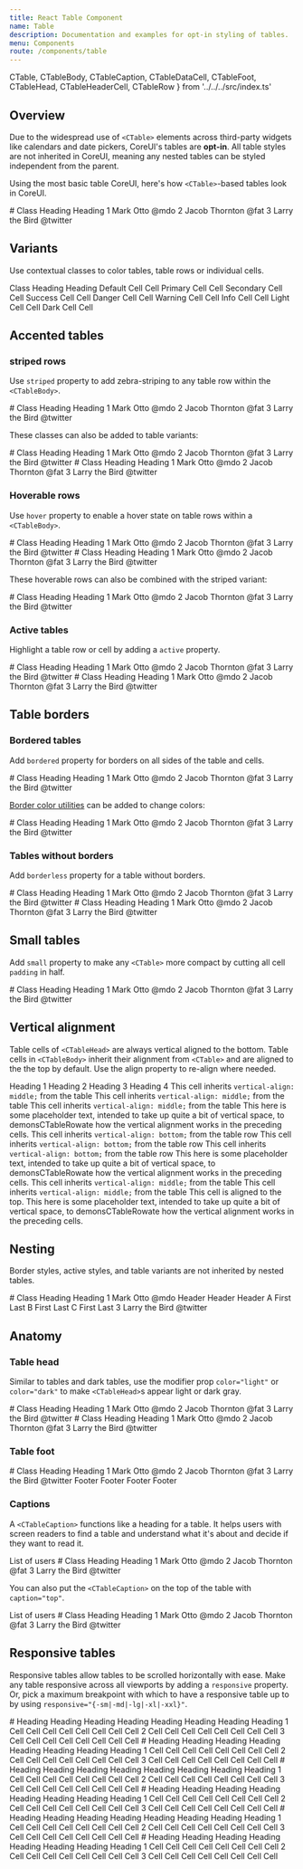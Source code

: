 ```yaml
---
title: React Table Component
name: Table
description: Documentation and examples for opt-in styling of tables.
menu: Components
route: /components/table
---
```


  CTable,
  CTableBody,
  CTableCaption,
  CTableDataCell,
  CTableFoot,
  CTableHead,
  CTableHeaderCell,
  CTableRow 
} from '../../../src/index.ts'

## Overview

Due to the widespread use of `<CTable>` elements across third-party widgets like calendars and date pickers, CoreUI's tables are **opt-in**. All table styles are not inherited in CoreUI, meaning any nested tables can be styled independent from the parent.

Using the most basic table CoreUI, here's how `<CTable>`-based tables look in CoreUI.

<Playground>
  <CTable>
    <CTableHead>
      <CTableRow>
        <CTableHeaderCell scope="col">#</CTableHeaderCell>
        <CTableHeaderCell scope="col">Class</CTableHeaderCell>
        <CTableHeaderCell scope="col">Heading</CTableHeaderCell>
        <CTableHeaderCell scope="col">Heading</CTableHeaderCell>
      </CTableRow>
    </CTableHead>
    <CTableBody>
      <CTableRow>
        <CTableHeaderCell scope="row">1</CTableHeaderCell>
        <CTableDataCell>Mark</CTableDataCell>
        <CTableDataCell>Otto</CTableDataCell>
        <CTableDataCell>@mdo</CTableDataCell>
      </CTableRow>
      <CTableRow>
        <CTableHeaderCell scope="row">2</CTableHeaderCell>
        <CTableDataCell>Jacob</CTableDataCell>
        <CTableDataCell>Thornton</CTableDataCell>
        <CTableDataCell>@fat</CTableDataCell>
      </CTableRow>
      <CTableRow>
        <CTableHeaderCell scope="row">3</CTableHeaderCell>
        <CTableDataCell colspan="2">Larry the Bird</CTableDataCell>
        <CTableDataCell>@twitter</CTableDataCell>
      </CTableRow>
    </CTableBody>
  </CTable>
</Playground>

## Variants

Use contextual classes to color tables, table rows or individual cells.

<Playground>
  <CTable>
    <CTableHead>
      <CTableRow>
        <CTableHeaderCell scope="col">Class</CTableHeaderCell>
        <CTableHeaderCell scope="col">Heading</CTableHeaderCell>
        <CTableHeaderCell scope="col">Heading</CTableHeaderCell>
      </CTableRow>
    </CTableHead>
    <CTableBody>
      <CTableRow>
        <CTableHeaderCell scope="row">Default</CTableHeaderCell>
        <CTableDataCell>Cell</CTableDataCell>
        <CTableDataCell>Cell</CTableDataCell>
      </CTableRow>
      <CTableRow color="primary">
        <CTableHeaderCell scope="row">Primary</CTableHeaderCell>
        <CTableDataCell>Cell</CTableDataCell>
        <CTableDataCell>Cell</CTableDataCell>
      </CTableRow>
      <CTableRow color="secondary">
        <CTableHeaderCell scope="row">Secondary</CTableHeaderCell>
        <CTableDataCell>Cell</CTableDataCell>
        <CTableDataCell>Cell</CTableDataCell>
      </CTableRow>
      <CTableRow color="success">
        <CTableHeaderCell scope="row">Success</CTableHeaderCell>
        <CTableDataCell>Cell</CTableDataCell>
        <CTableDataCell>Cell</CTableDataCell>
      </CTableRow>
      <CTableRow color="danger">
        <CTableHeaderCell scope="row">Danger</CTableHeaderCell>
        <CTableDataCell>Cell</CTableDataCell>
        <CTableDataCell>Cell</CTableDataCell>
      </CTableRow>
      <CTableRow color="warning">
        <CTableHeaderCell scope="row">Warning</CTableHeaderCell>
        <CTableDataCell>Cell</CTableDataCell>
        <CTableDataCell>Cell</CTableDataCell>
      </CTableRow>
      <CTableRow color="info">
        <CTableHeaderCell scope="row">Info</CTableHeaderCell>
        <CTableDataCell>Cell</CTableDataCell>
        <CTableDataCell>Cell</CTableDataCell>
      </CTableRow>
      <CTableRow color="light">
        <CTableHeaderCell scope="row">Light</CTableHeaderCell>
        <CTableDataCell>Cell</CTableDataCell>
        <CTableDataCell>Cell</CTableDataCell>
      </CTableRow>
      <CTableRow color="dark">
        <CTableHeaderCell scope="row">Dark</CTableHeaderCell>
        <CTableDataCell>Cell</CTableDataCell>
        <CTableDataCell>Cell</CTableDataCell>
      </CTableRow>
    </CTableBody>
  </CTable>
</Playground>

## Accented tables

### striped rows

Use `striped` property to add zebra-striping to any table row within the `<CTableBody>`.

<Playground>
  <CTable striped>
    <CTableHead>
      <CTableRow>
        <CTableHeaderCell scope="col">#</CTableHeaderCell>
        <CTableHeaderCell scope="col">Class</CTableHeaderCell>
        <CTableHeaderCell scope="col">Heading</CTableHeaderCell>
        <CTableHeaderCell scope="col">Heading</CTableHeaderCell>
      </CTableRow>
    </CTableHead>
    <CTableBody>
      <CTableRow>
        <CTableHeaderCell scope="row">1</CTableHeaderCell>
        <CTableDataCell>Mark</CTableDataCell>
        <CTableDataCell>Otto</CTableDataCell>
        <CTableDataCell>@mdo</CTableDataCell>
      </CTableRow>
      <CTableRow>
        <CTableHeaderCell scope="row">2</CTableHeaderCell>
        <CTableDataCell>Jacob</CTableDataCell>
        <CTableDataCell>Thornton</CTableDataCell>
        <CTableDataCell>@fat</CTableDataCell>
      </CTableRow>
      <CTableRow>
        <CTableHeaderCell scope="row">3</CTableHeaderCell>
        <CTableDataCell colspan="2">Larry the Bird</CTableDataCell>
        <CTableDataCell>@twitter</CTableDataCell>
      </CTableRow>
    </CTableBody>
  </CTable>
</Playground>

These classes can also be added to table variants:

<Playground>
  <CTable color="dark" striped>
    <CTableHead>
      <CTableRow>
        <CTableHeaderCell scope="col">#</CTableHeaderCell>
        <CTableHeaderCell scope="col">Class</CTableHeaderCell>
        <CTableHeaderCell scope="col">Heading</CTableHeaderCell>
        <CTableHeaderCell scope="col">Heading</CTableHeaderCell>
      </CTableRow>
    </CTableHead>
    <CTableBody>
      <CTableRow>
        <CTableHeaderCell scope="row">1</CTableHeaderCell>
        <CTableDataCell>Mark</CTableDataCell>
        <CTableDataCell>Otto</CTableDataCell>
        <CTableDataCell>@mdo</CTableDataCell>
      </CTableRow>
      <CTableRow>
        <CTableHeaderCell scope="row">2</CTableHeaderCell>
        <CTableDataCell>Jacob</CTableDataCell>
        <CTableDataCell>Thornton</CTableDataCell>
        <CTableDataCell>@fat</CTableDataCell>
      </CTableRow>
      <CTableRow>
        <CTableHeaderCell scope="row">3</CTableHeaderCell>
        <CTableDataCell colspan="2">Larry the Bird</CTableDataCell>
        <CTableDataCell>@twitter</CTableDataCell>
      </CTableRow>
    </CTableBody>
  </CTable>
</Playground>

<Playground>
  <CTable color="success" striped>
    <CTableHead>
      <CTableRow>
        <CTableHeaderCell scope="col">#</CTableHeaderCell>
        <CTableHeaderCell scope="col">Class</CTableHeaderCell>
        <CTableHeaderCell scope="col">Heading</CTableHeaderCell>
        <CTableHeaderCell scope="col">Heading</CTableHeaderCell>
      </CTableRow>
    </CTableHead>
    <CTableBody>
      <CTableRow>
        <CTableHeaderCell scope="row">1</CTableHeaderCell>
        <CTableDataCell>Mark</CTableDataCell>
        <CTableDataCell>Otto</CTableDataCell>
        <CTableDataCell>@mdo</CTableDataCell>
      </CTableRow>
      <CTableRow>
        <CTableHeaderCell scope="row">2</CTableHeaderCell>
        <CTableDataCell>Jacob</CTableDataCell>
        <CTableDataCell>Thornton</CTableDataCell>
        <CTableDataCell>@fat</CTableDataCell>
      </CTableRow>
      <CTableRow>
        <CTableHeaderCell scope="row">3</CTableHeaderCell>
        <CTableDataCell colspan="2">Larry the Bird</CTableDataCell>
        <CTableDataCell>@twitter</CTableDataCell>
      </CTableRow>
    </CTableBody>
  </CTable>
</Playground>

### Hoverable rows

Use `hover` property to enable a hover state on table rows within a `<CTableBody>`.

<Playground>
  <CTable hover>
    <CTableHead>
      <CTableRow>
        <CTableHeaderCell scope="col">#</CTableHeaderCell>
        <CTableHeaderCell scope="col">Class</CTableHeaderCell>
        <CTableHeaderCell scope="col">Heading</CTableHeaderCell>
        <CTableHeaderCell scope="col">Heading</CTableHeaderCell>
      </CTableRow>
    </CTableHead>
    <CTableBody>
      <CTableRow>
        <CTableHeaderCell scope="row">1</CTableHeaderCell>
        <CTableDataCell>Mark</CTableDataCell>
        <CTableDataCell>Otto</CTableDataCell>
        <CTableDataCell>@mdo</CTableDataCell>
      </CTableRow>
      <CTableRow>
        <CTableHeaderCell scope="row">2</CTableHeaderCell>
        <CTableDataCell>Jacob</CTableDataCell>
        <CTableDataCell>Thornton</CTableDataCell>
        <CTableDataCell>@fat</CTableDataCell>
      </CTableRow>
      <CTableRow>
        <CTableHeaderCell scope="row">3</CTableHeaderCell>
        <CTableDataCell colspan="2">Larry the Bird</CTableDataCell>
        <CTableDataCell>@twitter</CTableDataCell>
      </CTableRow>
    </CTableBody>
  </CTable>
</Playground>

<Playground>
  <CTable color="dark" hover>
    <CTableHead>
      <CTableRow>
        <CTableHeaderCell scope="col">#</CTableHeaderCell>
        <CTableHeaderCell scope="col">Class</CTableHeaderCell>
        <CTableHeaderCell scope="col">Heading</CTableHeaderCell>
        <CTableHeaderCell scope="col">Heading</CTableHeaderCell>
      </CTableRow>
    </CTableHead>
    <CTableBody>
      <CTableRow>
        <CTableHeaderCell scope="row">1</CTableHeaderCell>
        <CTableDataCell>Mark</CTableDataCell>
        <CTableDataCell>Otto</CTableDataCell>
        <CTableDataCell>@mdo</CTableDataCell>
      </CTableRow>
      <CTableRow>
        <CTableHeaderCell scope="row">2</CTableHeaderCell>
        <CTableDataCell>Jacob</CTableDataCell>
        <CTableDataCell>Thornton</CTableDataCell>
        <CTableDataCell>@fat</CTableDataCell>
      </CTableRow>
      <CTableRow>
        <CTableHeaderCell scope="row">3</CTableHeaderCell>
        <CTableDataCell colspan="2">Larry the Bird</CTableDataCell>
        <CTableDataCell>@twitter</CTableDataCell>
      </CTableRow>
    </CTableBody>
  </CTable>
</Playground>

These hoverable rows can also be combined with the striped variant:

<Playground>
  <CTable striped hover>
    <CTableHead>
      <CTableRow>
        <CTableHeaderCell scope="col">#</CTableHeaderCell>
        <CTableHeaderCell scope="col">Class</CTableHeaderCell>
        <CTableHeaderCell scope="col">Heading</CTableHeaderCell>
        <CTableHeaderCell scope="col">Heading</CTableHeaderCell>
      </CTableRow>
    </CTableHead>
    <CTableBody>
      <CTableRow>
        <CTableHeaderCell scope="row">1</CTableHeaderCell>
        <CTableDataCell>Mark</CTableDataCell>
        <CTableDataCell>Otto</CTableDataCell>
        <CTableDataCell>@mdo</CTableDataCell>
      </CTableRow>
      <CTableRow>
        <CTableHeaderCell scope="row">2</CTableHeaderCell>
        <CTableDataCell>Jacob</CTableDataCell>
        <CTableDataCell>Thornton</CTableDataCell>
        <CTableDataCell>@fat</CTableDataCell>
      </CTableRow>
      <CTableRow>
        <CTableHeaderCell scope="row">3</CTableHeaderCell>
        <CTableDataCell colspan="2">Larry the Bird</CTableDataCell>
        <CTableDataCell>@twitter</CTableDataCell>
      </CTableRow>
    </CTableBody>
  </CTable>
</Playground>

### Active tables

Highlight a table row or cell by adding a `active` property.

<Playground>
  <CTable>
    <CTableHead>
      <CTableRow>
        <CTableHeaderCell scope="col">#</CTableHeaderCell>
        <CTableHeaderCell scope="col">Class</CTableHeaderCell>
        <CTableHeaderCell scope="col">Heading</CTableHeaderCell>
        <CTableHeaderCell scope="col">Heading</CTableHeaderCell>
      </CTableRow>
    </CTableHead>
    <CTableBody>
      <CTableRow active>
        <CTableHeaderCell scope="row">1</CTableHeaderCell>
        <CTableDataCell>Mark</CTableDataCell>
        <CTableDataCell>Otto</CTableDataCell>
        <CTableDataCell>@mdo</CTableDataCell>
      </CTableRow>
      <CTableRow>
        <CTableHeaderCell scope="row">2</CTableHeaderCell>
        <CTableDataCell>Jacob</CTableDataCell>
        <CTableDataCell>Thornton</CTableDataCell>
        <CTableDataCell>@fat</CTableDataCell>
      </CTableRow>
      <CTableRow>
        <CTableHeaderCell scope="row">3</CTableHeaderCell>
        <CTableDataCell colspan="2" active>Larry the Bird</CTableDataCell>
        <CTableDataCell>@twitter</CTableDataCell>
      </CTableRow>
    </CTableBody>
  </CTable>
</Playground>

<Playground>
  <CTable color="dark">
    <CTableHead>
      <CTableRow>
        <CTableHeaderCell scope="col">#</CTableHeaderCell>
        <CTableHeaderCell scope="col">Class</CTableHeaderCell>
        <CTableHeaderCell scope="col">Heading</CTableHeaderCell>
        <CTableHeaderCell scope="col">Heading</CTableHeaderCell>
      </CTableRow>
    </CTableHead>
    <CTableBody>
      <CTableRow active>
        <CTableHeaderCell scope="row">1</CTableHeaderCell>
        <CTableDataCell>Mark</CTableDataCell>
        <CTableDataCell>Otto</CTableDataCell>
        <CTableDataCell>@mdo</CTableDataCell>
      </CTableRow>
      <CTableRow>
        <CTableHeaderCell scope="row">2</CTableHeaderCell>
        <CTableDataCell>Jacob</CTableDataCell>
        <CTableDataCell>Thornton</CTableDataCell>
        <CTableDataCell>@fat</CTableDataCell>
      </CTableRow>
      <CTableRow>
        <CTableHeaderCell scope="row">3</CTableHeaderCell>
        <CTableDataCell colspan="2" active>Larry the Bird</CTableDataCell>
        <CTableDataCell>@twitter</CTableDataCell>
      </CTableRow>
    </CTableBody>
  </CTable>
</Playground>

## Table borders

### Bordered tables

Add `bordered` property for borders on all sides of the table and cells.

<Playground>
  <CTable bordered>
    <CTableHead>
      <CTableRow>
        <CTableHeaderCell scope="col">#</CTableHeaderCell>
        <CTableHeaderCell scope="col">Class</CTableHeaderCell>
        <CTableHeaderCell scope="col">Heading</CTableHeaderCell>
        <CTableHeaderCell scope="col">Heading</CTableHeaderCell>
      </CTableRow>
    </CTableHead>
    <CTableBody>
      <CTableRow>
        <CTableHeaderCell scope="row">1</CTableHeaderCell>
        <CTableDataCell>Mark</CTableDataCell>
        <CTableDataCell>Otto</CTableDataCell>
        <CTableDataCell>@mdo</CTableDataCell>
      </CTableRow>
      <CTableRow>
        <CTableHeaderCell scope="row">2</CTableHeaderCell>
        <CTableDataCell>Jacob</CTableDataCell>
        <CTableDataCell>Thornton</CTableDataCell>
        <CTableDataCell>@fat</CTableDataCell>
      </CTableRow>
      <CTableRow>
        <CTableHeaderCell scope="row">3</CTableHeaderCell>
        <CTableDataCell colspan="2">Larry the Bird</CTableDataCell>
        <CTableDataCell>@twitter</CTableDataCell>
      </CTableRow>
    </CTableBody>
  </CTable>
</Playground>

[Border color utilities](https://coreui.io/docs/4.0/utilities/borders#border-color) can be added to change colors:

<Playground>
  <CTable bordered borderColor="primary">
    <CTableHead>
      <CTableRow>
        <CTableHeaderCell scope="col">#</CTableHeaderCell>
        <CTableHeaderCell scope="col">Class</CTableHeaderCell>
        <CTableHeaderCell scope="col">Heading</CTableHeaderCell>
        <CTableHeaderCell scope="col">Heading</CTableHeaderCell>
      </CTableRow>
    </CTableHead>
    <CTableBody>
      <CTableRow>
        <CTableHeaderCell scope="row">1</CTableHeaderCell>
        <CTableDataCell>Mark</CTableDataCell>
        <CTableDataCell>Otto</CTableDataCell>
        <CTableDataCell>@mdo</CTableDataCell>
      </CTableRow>
      <CTableRow>
        <CTableHeaderCell scope="row">2</CTableHeaderCell>
        <CTableDataCell>Jacob</CTableDataCell>
        <CTableDataCell>Thornton</CTableDataCell>
        <CTableDataCell>@fat</CTableDataCell>
      </CTableRow>
      <CTableRow>
        <CTableHeaderCell scope="row">3</CTableHeaderCell>
        <CTableDataCell colspan="2">Larry the Bird</CTableDataCell>
        <CTableDataCell>@twitter</CTableDataCell>
      </CTableRow>
    </CTableBody>
  </CTable>
</Playground>

### Tables without borders

Add `borderless` property for a table without borders.

<Playground>
  <CTable borderless>
    <CTableHead>
      <CTableRow>
        <CTableHeaderCell scope="col">#</CTableHeaderCell>
        <CTableHeaderCell scope="col">Class</CTableHeaderCell>
        <CTableHeaderCell scope="col">Heading</CTableHeaderCell>
        <CTableHeaderCell scope="col">Heading</CTableHeaderCell>
      </CTableRow>
    </CTableHead>
    <CTableBody>
      <CTableRow>
        <CTableHeaderCell scope="row">1</CTableHeaderCell>
        <CTableDataCell>Mark</CTableDataCell>
        <CTableDataCell>Otto</CTableDataCell>
        <CTableDataCell>@mdo</CTableDataCell>
      </CTableRow>
      <CTableRow>
        <CTableHeaderCell scope="row">2</CTableHeaderCell>
        <CTableDataCell>Jacob</CTableDataCell>
        <CTableDataCell>Thornton</CTableDataCell>
        <CTableDataCell>@fat</CTableDataCell>
      </CTableRow>
      <CTableRow>
        <CTableHeaderCell scope="row">3</CTableHeaderCell>
        <CTableDataCell colspan="2">Larry the Bird</CTableDataCell>
        <CTableDataCell>@twitter</CTableDataCell>
      </CTableRow>
    </CTableBody>
  </CTable>
</Playground>

<Playground>
  <CTable color="dark" borderless>
    <CTableHead>
      <CTableRow>
        <CTableHeaderCell scope="col">#</CTableHeaderCell>
        <CTableHeaderCell scope="col">Class</CTableHeaderCell>
        <CTableHeaderCell scope="col">Heading</CTableHeaderCell>
        <CTableHeaderCell scope="col">Heading</CTableHeaderCell>
      </CTableRow>
    </CTableHead>
    <CTableBody>
      <CTableRow>
        <CTableHeaderCell scope="row">1</CTableHeaderCell>
        <CTableDataCell>Mark</CTableDataCell>
        <CTableDataCell>Otto</CTableDataCell>
        <CTableDataCell>@mdo</CTableDataCell>
      </CTableRow>
      <CTableRow>
        <CTableHeaderCell scope="row">2</CTableHeaderCell>
        <CTableDataCell>Jacob</CTableDataCell>
        <CTableDataCell>Thornton</CTableDataCell>
        <CTableDataCell>@fat</CTableDataCell>
      </CTableRow>
      <CTableRow>
        <CTableHeaderCell scope="row">3</CTableHeaderCell>
        <CTableDataCell colspan="2">Larry the Bird</CTableDataCell>
        <CTableDataCell>@twitter</CTableDataCell>
      </CTableRow>
    </CTableBody>
  </CTable>
</Playground>

## Small tables

Add `small` property to make any `<CTable>` more compact by cutting all cell `padding` in half.

<Playground>
  <CTable small>
    <CTableHead>
      <CTableRow>
        <CTableHeaderCell scope="col">#</CTableHeaderCell>
        <CTableHeaderCell scope="col">Class</CTableHeaderCell>
        <CTableHeaderCell scope="col">Heading</CTableHeaderCell>
        <CTableHeaderCell scope="col">Heading</CTableHeaderCell>
      </CTableRow>
    </CTableHead>
    <CTableBody>
      <CTableRow>
        <CTableHeaderCell scope="row">1</CTableHeaderCell>
        <CTableDataCell>Mark</CTableDataCell>
        <CTableDataCell>Otto</CTableDataCell>
        <CTableDataCell>@mdo</CTableDataCell>
      </CTableRow>
      <CTableRow>
        <CTableHeaderCell scope="row">2</CTableHeaderCell>
        <CTableDataCell>Jacob</CTableDataCell>
        <CTableDataCell>Thornton</CTableDataCell>
        <CTableDataCell>@fat</CTableDataCell>
      </CTableRow>
      <CTableRow>
        <CTableHeaderCell scope="row">3</CTableHeaderCell>
        <CTableDataCell colspan="2">Larry the Bird</CTableDataCell>
        <CTableDataCell>@twitter</CTableDataCell>
      </CTableRow>
    </CTableBody>
  </CTable>
</Playground>

## Vertical alignment

Table cells of `<CTableHead>` are always vertical aligned to the bottom. Table cells in `<CTableBody>` inherit their alignment from `<CTable>` and are aligned to the the top by default. Use the align property to re-align where needed.

<Playground>
  <CTable align="middle" reponsive>
    <CTableHead>
      <CTableRow>
        <CTableHeaderCell scope="col" className="w-25">Heading 1</CTableHeaderCell>
        <CTableHeaderCell scope="col" className="w-25">Heading 2</CTableHeaderCell>
        <CTableHeaderCell scope="col" className="w-25">Heading 3</CTableHeaderCell>
        <CTableHeaderCell scope="col" className="w-25">Heading 4</CTableHeaderCell>
      </CTableRow>
    </CTableHead>
    <CTableBody>
      <CTableRow>
        <CTableDataCell>This cell inherits <code>vertical-align: middle;</code> from the table</CTableDataCell>
        <CTableDataCell>This cell inherits <code>vertical-align: middle;</code> from the table</CTableDataCell>
        <CTableDataCell>This cell inherits <code>vertical-align: middle;</code> from the table</CTableDataCell>
        <CTableDataCell>This here is some placeholder text, intended to take up quite a bit of vertical space, to demonsCTableRowate how the vertical alignment works in the preceding cells.</CTableDataCell>
      </CTableRow>
      <CTableRow align="bottom">
        <CTableDataCell>This cell inherits <code>vertical-align: bottom;</code> from the table row</CTableDataCell>
        <CTableDataCell>This cell inherits <code>vertical-align: bottom;</code> from the table row</CTableDataCell>
        <CTableDataCell>This cell inherits <code>vertical-align: bottom;</code> from the table row</CTableDataCell>
        <CTableDataCell>This here is some placeholder text, intended to take up quite a bit of vertical space, to demonsCTableRowate how the vertical alignment works in the preceding cells.</CTableDataCell>
      </CTableRow>
      <CTableRow>
        <CTableDataCell>This cell inherits <code>vertical-align: middle;</code> from the table</CTableDataCell>
        <CTableDataCell>This cell inherits <code>vertical-align: middle;</code> from the table</CTableDataCell>
        <CTableDataCell align="top">This cell is aligned to the top.</CTableDataCell>
        <CTableDataCell>This here is some placeholder text, intended to take up quite a bit of vertical space, to demonsCTableRowate how the vertical alignment works in the preceding cells.</CTableDataCell>
      </CTableRow>
    </CTableBody>
  </CTable> 
</Playground>

## Nesting

Border styles, active styles, and table variants are not inherited by nested tables.

<Playground>
  <CTable striped>
    <CTableHead>
      <CTableRow>
        <CTableHeaderCell scope="col">#</CTableHeaderCell>
        <CTableHeaderCell scope="col">Class</CTableHeaderCell>
        <CTableHeaderCell scope="col">Heading</CTableHeaderCell>
        <CTableHeaderCell scope="col">Heading</CTableHeaderCell>
      </CTableRow>
    </CTableHead>
    <CTableBody>
      <CTableRow>
        <CTableHeaderCell scope="row">1</CTableHeaderCell>
        <CTableDataCell>Mark</CTableDataCell>
        <CTableDataCell>Otto</CTableDataCell>
        <CTableDataCell>@mdo</CTableDataCell>
      </CTableRow>
      <CTableRow>
        <CTableHeaderCell colspan="4">
          <CTable>
            <CTableHead>
              <CTableRow>
                <CTableHeaderCell scope="col">Header</CTableHeaderCell>
                <CTableHeaderCell scope="col">Header</CTableHeaderCell>
                <CTableHeaderCell scope="col">Header</CTableHeaderCell>
              </CTableRow>
            </CTableHead>
            <CTableBody>
              <CTableRow>
                <CTableHeaderCell scope="row">A</CTableHeaderCell>
                <CTableDataCell>First</CTableDataCell>
                <CTableDataCell>Last</CTableDataCell>
              </CTableRow>
              <CTableRow>
                <CTableHeaderCell scope="row">B</CTableHeaderCell>
                <CTableDataCell>First</CTableDataCell>
                <CTableDataCell>Last</CTableDataCell>
              </CTableRow>
              <CTableRow>
                <CTableHeaderCell scope="row">C</CTableHeaderCell>
                <CTableDataCell>First</CTableDataCell>
                <CTableDataCell>Last</CTableDataCell>
              </CTableRow>
            </CTableBody>
          </CTable>
        </CTableHeaderCell>
      </CTableRow>
      <CTableRow>
        <CTableHeaderCell scope="row">3</CTableHeaderCell>
        <CTableDataCell colspan="2">Larry the Bird</CTableDataCell>
        <CTableDataCell>@twitter</CTableDataCell>
      </CTableRow>
    </CTableBody>
  </CTable>
</Playground>

## Anatomy

### Table head

Similar to tables and dark tables, use the modifier prop `color="light"` or `color="dark"` to make `<CTableHead>`s appear light or dark gray.

<Playground>
  <CTable>
    <CTableHead color="light">
      <CTableRow>
        <CTableHeaderCell scope="col">#</CTableHeaderCell>
        <CTableHeaderCell scope="col">Class</CTableHeaderCell>
        <CTableHeaderCell scope="col">Heading</CTableHeaderCell>
        <CTableHeaderCell scope="col">Heading</CTableHeaderCell>
      </CTableRow>
    </CTableHead>
    <CTableBody>
      <CTableRow>
        <CTableHeaderCell scope="row">1</CTableHeaderCell>
        <CTableDataCell>Mark</CTableDataCell>
        <CTableDataCell>Otto</CTableDataCell>
        <CTableDataCell>@mdo</CTableDataCell>
      </CTableRow>
      <CTableRow>
        <CTableHeaderCell scope="row">2</CTableHeaderCell>
        <CTableDataCell>Jacob</CTableDataCell>
        <CTableDataCell>Thornton</CTableDataCell>
        <CTableDataCell>@fat</CTableDataCell>
      </CTableRow>
      <CTableRow>
        <CTableHeaderCell scope="row">3</CTableHeaderCell>
        <CTableDataCell>Larry</CTableDataCell>
        <CTableDataCell>the Bird</CTableDataCell>
        <CTableDataCell>@twitter</CTableDataCell>
      </CTableRow>
    </CTableBody>
  </CTable>
</Playground>

<Playground>
  <CTable>
    <CTableHead color="dark">
      <CTableRow>
        <CTableHeaderCell scope="col">#</CTableHeaderCell>
        <CTableHeaderCell scope="col">Class</CTableHeaderCell>
        <CTableHeaderCell scope="col">Heading</CTableHeaderCell>
        <CTableHeaderCell scope="col">Heading</CTableHeaderCell>
      </CTableRow>
    </CTableHead>
    <CTableBody>
      <CTableRow>
        <CTableHeaderCell scope="row">1</CTableHeaderCell>
        <CTableDataCell>Mark</CTableDataCell>
        <CTableDataCell>Otto</CTableDataCell>
        <CTableDataCell>@mdo</CTableDataCell>
      </CTableRow>
      <CTableRow>
        <CTableHeaderCell scope="row">2</CTableHeaderCell>
        <CTableDataCell>Jacob</CTableDataCell>
        <CTableDataCell>Thornton</CTableDataCell>
        <CTableDataCell>@fat</CTableDataCell>
      </CTableRow>
      <CTableRow>
        <CTableHeaderCell scope="row">3</CTableHeaderCell>
        <CTableDataCell colspan="2">Larry the Bird</CTableDataCell>
        <CTableDataCell>@twitter</CTableDataCell>
      </CTableRow>
    </CTableBody>
  </CTable>
</Playground>

### Table foot

<Playground>
  <CTable>
    <CTableHead color="light">
      <CTableRow>
        <CTableHeaderCell scope="col">#</CTableHeaderCell>
        <CTableHeaderCell scope="col">Class</CTableHeaderCell>
        <CTableHeaderCell scope="col">Heading</CTableHeaderCell>
        <CTableHeaderCell scope="col">Heading</CTableHeaderCell>
      </CTableRow>
    </CTableHead>
    <CTableBody>
      <CTableRow>
        <CTableHeaderCell scope="row">1</CTableHeaderCell>
        <CTableDataCell>Mark</CTableDataCell>
        <CTableDataCell>Otto</CTableDataCell>
        <CTableDataCell>@mdo</CTableDataCell>
      </CTableRow>
      <CTableRow>
        <CTableHeaderCell scope="row">2</CTableHeaderCell>
        <CTableDataCell>Jacob</CTableDataCell>
        <CTableDataCell>Thornton</CTableDataCell>
        <CTableDataCell>@fat</CTableDataCell>
      </CTableRow>
      <CTableRow>
        <CTableHeaderCell scope="row">3</CTableHeaderCell>
        <CTableDataCell colspan="2">Larry the Bird</CTableDataCell>
        <CTableDataCell>@twitter</CTableDataCell>
      </CTableRow>
    </CTableBody>
    <CTableHead>
      <CTableRow>
        <CTableDataCell>Footer</CTableDataCell>
        <CTableDataCell>Footer</CTableDataCell>
        <CTableDataCell>Footer</CTableDataCell>
        <CTableDataCell>Footer</CTableDataCell>
      </CTableRow>
    </CTableHead>
  </CTable>
</Playground>

### Captions

A `<CTableCaption>` functions like a heading for a table. It helps users with screen readers to find a table and understand what it's about and decide if they want to read it.

<Playground>
  <CTable>
    <CTableCaption>List of users</CTableCaption>
    <CTableHead>
      <CTableRow>
        <CTableHeaderCell scope="col">#</CTableHeaderCell>
        <CTableHeaderCell scope="col">Class</CTableHeaderCell>
        <CTableHeaderCell scope="col">Heading</CTableHeaderCell>
        <CTableHeaderCell scope="col">Heading</CTableHeaderCell>
      </CTableRow>
    </CTableHead>
    <CTableBody>
      <CTableRow>
        <CTableHeaderCell scope="row">1</CTableHeaderCell>
        <CTableDataCell>Mark</CTableDataCell>
        <CTableDataCell>Otto</CTableDataCell>
        <CTableDataCell>@mdo</CTableDataCell>
      </CTableRow>
      <CTableRow>
        <CTableHeaderCell scope="row">2</CTableHeaderCell>
        <CTableDataCell>Jacob</CTableDataCell>
        <CTableDataCell>Thornton</CTableDataCell>
        <CTableDataCell>@fat</CTableDataCell>
      </CTableRow>
      <CTableRow>
        <CTableHeaderCell scope="row">3</CTableHeaderCell>
        <CTableDataCell>Larry</CTableDataCell>
        <CTableDataCell>the Bird</CTableDataCell>
        <CTableDataCell>@twitter</CTableDataCell>
      </CTableRow>
    </CTableBody>
  </CTable>
</Playground>

You can also put the `<CTableCaption>` on the top of the table with `caption="top"`.

<Playground>
  <CTable caption="top">
    <CTableCaption>List of users</CTableCaption>
    <CTableHead>
      <CTableRow>
        <CTableHeaderCell scope="col">#</CTableHeaderCell>
        <CTableHeaderCell scope="col">Class</CTableHeaderCell>
        <CTableHeaderCell scope="col">Heading</CTableHeaderCell>
        <CTableHeaderCell scope="col">Heading</CTableHeaderCell>
      </CTableRow>
    </CTableHead>
    <CTableBody>
      <CTableRow>
        <CTableHeaderCell scope="row">1</CTableHeaderCell>
        <CTableDataCell>Mark</CTableDataCell>
        <CTableDataCell>Otto</CTableDataCell>
        <CTableDataCell>@mdo</CTableDataCell>
      </CTableRow>
      <CTableRow>
        <CTableHeaderCell scope="row">2</CTableHeaderCell>
        <CTableDataCell>Jacob</CTableDataCell>
        <CTableDataCell>Thornton</CTableDataCell>
        <CTableDataCell>@fat</CTableDataCell>
      </CTableRow>
      <CTableRow>
        <CTableHeaderCell scope="row">3</CTableHeaderCell>
        <CTableDataCell>Larry</CTableDataCell>
        <CTableDataCell>the Bird</CTableDataCell>
        <CTableDataCell>@twitter</CTableDataCell>
      </CTableRow>
    </CTableBody>
  </CTable>
</Playground>

## Responsive tables

Responsive tables allow tables to be scrolled horizontally with ease. Make any table responsive across all viewports by adding a `responsive` property. Or, pick a maximum breakpoint with which to have a responsive table up to by using `responsive="{-sm|-md|-lg|-xl|-xxl}"`.

<Playground>
  <CTable responsive>
    <CTableHead>
      <CTableRow>
        <CTableHeaderCell scope="col">#</CTableHeaderCell>
        <CTableHeaderCell scope="col">Heading</CTableHeaderCell>
        <CTableHeaderCell scope="col">Heading</CTableHeaderCell>
        <CTableHeaderCell scope="col">Heading</CTableHeaderCell>
        <CTableHeaderCell scope="col">Heading</CTableHeaderCell>
        <CTableHeaderCell scope="col">Heading</CTableHeaderCell>
        <CTableHeaderCell scope="col">Heading</CTableHeaderCell>
        <CTableHeaderCell scope="col">Heading</CTableHeaderCell>
        <CTableHeaderCell scope="col">Heading</CTableHeaderCell>
      </CTableRow>
    </CTableHead>
    <CTableBody>
      <CTableRow>
        <CTableHeaderCell scope="row">1</CTableHeaderCell>
        <CTableDataCell>Cell</CTableDataCell>
        <CTableDataCell>Cell</CTableDataCell>
        <CTableDataCell>Cell</CTableDataCell>
        <CTableDataCell>Cell</CTableDataCell>
        <CTableDataCell>Cell</CTableDataCell>
        <CTableDataCell>Cell</CTableDataCell>
        <CTableDataCell>Cell</CTableDataCell>
        <CTableDataCell>Cell</CTableDataCell>
      </CTableRow>
      <CTableRow>
        <CTableHeaderCell scope="row">2</CTableHeaderCell>
        <CTableDataCell>Cell</CTableDataCell>
        <CTableDataCell>Cell</CTableDataCell>
        <CTableDataCell>Cell</CTableDataCell>
        <CTableDataCell>Cell</CTableDataCell>
        <CTableDataCell>Cell</CTableDataCell>
        <CTableDataCell>Cell</CTableDataCell>
        <CTableDataCell>Cell</CTableDataCell>
        <CTableDataCell>Cell</CTableDataCell>
      </CTableRow>
      <CTableRow>
        <CTableHeaderCell scope="row">3</CTableHeaderCell>
        <CTableDataCell>Cell</CTableDataCell>
        <CTableDataCell>Cell</CTableDataCell>
        <CTableDataCell>Cell</CTableDataCell>
        <CTableDataCell>Cell</CTableDataCell>
        <CTableDataCell>Cell</CTableDataCell>
        <CTableDataCell>Cell</CTableDataCell>
        <CTableDataCell>Cell</CTableDataCell>
        <CTableDataCell>Cell</CTableDataCell>
      </CTableRow>
    </CTableBody>
  </CTable>
</Playground>

<Playground>
  <CTable responsive="sm">
    <CTableHead>
      <CTableRow>
        <CTableHeaderCell scope="col">#</CTableHeaderCell>
        <CTableHeaderCell scope="col">Heading</CTableHeaderCell>
        <CTableHeaderCell scope="col">Heading</CTableHeaderCell>
        <CTableHeaderCell scope="col">Heading</CTableHeaderCell>
        <CTableHeaderCell scope="col">Heading</CTableHeaderCell>
        <CTableHeaderCell scope="col">Heading</CTableHeaderCell>
        <CTableHeaderCell scope="col">Heading</CTableHeaderCell>
        <CTableHeaderCell scope="col">Heading</CTableHeaderCell>
        <CTableHeaderCell scope="col">Heading</CTableHeaderCell>
      </CTableRow>
    </CTableHead>
    <CTableBody>
      <CTableRow>
        <CTableHeaderCell scope="row">1</CTableHeaderCell>
        <CTableDataCell>Cell</CTableDataCell>
        <CTableDataCell>Cell</CTableDataCell>
        <CTableDataCell>Cell</CTableDataCell>
        <CTableDataCell>Cell</CTableDataCell>
        <CTableDataCell>Cell</CTableDataCell>
        <CTableDataCell>Cell</CTableDataCell>
        <CTableDataCell>Cell</CTableDataCell>
        <CTableDataCell>Cell</CTableDataCell>
      </CTableRow>
      <CTableRow>
        <CTableHeaderCell scope="row">2</CTableHeaderCell>
        <CTableDataCell>Cell</CTableDataCell>
        <CTableDataCell>Cell</CTableDataCell>
        <CTableDataCell>Cell</CTableDataCell>
        <CTableDataCell>Cell</CTableDataCell>
        <CTableDataCell>Cell</CTableDataCell>
        <CTableDataCell>Cell</CTableDataCell>
        <CTableDataCell>Cell</CTableDataCell>
        <CTableDataCell>Cell</CTableDataCell>
      </CTableRow>
      <CTableRow>
        <CTableHeaderCell scope="row">3</CTableHeaderCell>
        <CTableDataCell>Cell</CTableDataCell>
        <CTableDataCell>Cell</CTableDataCell>
        <CTableDataCell>Cell</CTableDataCell>
        <CTableDataCell>Cell</CTableDataCell>
        <CTableDataCell>Cell</CTableDataCell>
        <CTableDataCell>Cell</CTableDataCell>
        <CTableDataCell>Cell</CTableDataCell>
        <CTableDataCell>Cell</CTableDataCell>
      </CTableRow>
    </CTableBody>
  </CTable>
</Playground>

<Playground>
  <CTable responsive="md">
    <CTableHead>
      <CTableRow>
        <CTableHeaderCell scope="col">#</CTableHeaderCell>
        <CTableHeaderCell scope="col">Heading</CTableHeaderCell>
        <CTableHeaderCell scope="col">Heading</CTableHeaderCell>
        <CTableHeaderCell scope="col">Heading</CTableHeaderCell>
        <CTableHeaderCell scope="col">Heading</CTableHeaderCell>
        <CTableHeaderCell scope="col">Heading</CTableHeaderCell>
        <CTableHeaderCell scope="col">Heading</CTableHeaderCell>
        <CTableHeaderCell scope="col">Heading</CTableHeaderCell>
        <CTableHeaderCell scope="col">Heading</CTableHeaderCell>
      </CTableRow>
    </CTableHead>
    <CTableBody>
      <CTableRow>
        <CTableHeaderCell scope="row">1</CTableHeaderCell>
        <CTableDataCell>Cell</CTableDataCell>
        <CTableDataCell>Cell</CTableDataCell>
        <CTableDataCell>Cell</CTableDataCell>
        <CTableDataCell>Cell</CTableDataCell>
        <CTableDataCell>Cell</CTableDataCell>
        <CTableDataCell>Cell</CTableDataCell>
        <CTableDataCell>Cell</CTableDataCell>
        <CTableDataCell>Cell</CTableDataCell>
      </CTableRow>
      <CTableRow>
        <CTableHeaderCell scope="row">2</CTableHeaderCell>
        <CTableDataCell>Cell</CTableDataCell>
        <CTableDataCell>Cell</CTableDataCell>
        <CTableDataCell>Cell</CTableDataCell>
        <CTableDataCell>Cell</CTableDataCell>
        <CTableDataCell>Cell</CTableDataCell>
        <CTableDataCell>Cell</CTableDataCell>
        <CTableDataCell>Cell</CTableDataCell>
        <CTableDataCell>Cell</CTableDataCell>
      </CTableRow>
      <CTableRow>
        <CTableHeaderCell scope="row">3</CTableHeaderCell>
        <CTableDataCell>Cell</CTableDataCell>
        <CTableDataCell>Cell</CTableDataCell>
        <CTableDataCell>Cell</CTableDataCell>
        <CTableDataCell>Cell</CTableDataCell>
        <CTableDataCell>Cell</CTableDataCell>
        <CTableDataCell>Cell</CTableDataCell>
        <CTableDataCell>Cell</CTableDataCell>
        <CTableDataCell>Cell</CTableDataCell>
      </CTableRow>
    </CTableBody>
  </CTable>
</Playground>

<Playground>
  <CTable responsive="lg">
    <CTableHead>
      <CTableRow>
        <CTableHeaderCell scope="col">#</CTableHeaderCell>
        <CTableHeaderCell scope="col">Heading</CTableHeaderCell>
        <CTableHeaderCell scope="col">Heading</CTableHeaderCell>
        <CTableHeaderCell scope="col">Heading</CTableHeaderCell>
        <CTableHeaderCell scope="col">Heading</CTableHeaderCell>
        <CTableHeaderCell scope="col">Heading</CTableHeaderCell>
        <CTableHeaderCell scope="col">Heading</CTableHeaderCell>
        <CTableHeaderCell scope="col">Heading</CTableHeaderCell>
        <CTableHeaderCell scope="col">Heading</CTableHeaderCell>
      </CTableRow>
    </CTableHead>
    <CTableBody>
      <CTableRow>
        <CTableHeaderCell scope="row">1</CTableHeaderCell>
        <CTableDataCell>Cell</CTableDataCell>
        <CTableDataCell>Cell</CTableDataCell>
        <CTableDataCell>Cell</CTableDataCell>
        <CTableDataCell>Cell</CTableDataCell>
        <CTableDataCell>Cell</CTableDataCell>
        <CTableDataCell>Cell</CTableDataCell>
        <CTableDataCell>Cell</CTableDataCell>
        <CTableDataCell>Cell</CTableDataCell>
      </CTableRow>
      <CTableRow>
        <CTableHeaderCell scope="row">2</CTableHeaderCell>
        <CTableDataCell>Cell</CTableDataCell>
        <CTableDataCell>Cell</CTableDataCell>
        <CTableDataCell>Cell</CTableDataCell>
        <CTableDataCell>Cell</CTableDataCell>
        <CTableDataCell>Cell</CTableDataCell>
        <CTableDataCell>Cell</CTableDataCell>
        <CTableDataCell>Cell</CTableDataCell>
        <CTableDataCell>Cell</CTableDataCell>
      </CTableRow>
      <CTableRow>
        <CTableHeaderCell scope="row">3</CTableHeaderCell>
        <CTableDataCell>Cell</CTableDataCell>
        <CTableDataCell>Cell</CTableDataCell>
        <CTableDataCell>Cell</CTableDataCell>
        <CTableDataCell>Cell</CTableDataCell>
        <CTableDataCell>Cell</CTableDataCell>
        <CTableDataCell>Cell</CTableDataCell>
        <CTableDataCell>Cell</CTableDataCell>
        <CTableDataCell>Cell</CTableDataCell>
      </CTableRow>
    </CTableBody>
  </CTable>
</Playground>

<Playground>
  <CTable responsive="xl">
    <CTableHead>
      <CTableRow>
        <CTableHeaderCell scope="col">#</CTableHeaderCell>
        <CTableHeaderCell scope="col">Heading</CTableHeaderCell>
        <CTableHeaderCell scope="col">Heading</CTableHeaderCell>
        <CTableHeaderCell scope="col">Heading</CTableHeaderCell>
        <CTableHeaderCell scope="col">Heading</CTableHeaderCell>
        <CTableHeaderCell scope="col">Heading</CTableHeaderCell>
        <CTableHeaderCell scope="col">Heading</CTableHeaderCell>
        <CTableHeaderCell scope="col">Heading</CTableHeaderCell>
        <CTableHeaderCell scope="col">Heading</CTableHeaderCell>
      </CTableRow>
    </CTableHead>
    <CTableBody>
      <CTableRow>
        <CTableHeaderCell scope="row">1</CTableHeaderCell>
        <CTableDataCell>Cell</CTableDataCell>
        <CTableDataCell>Cell</CTableDataCell>
        <CTableDataCell>Cell</CTableDataCell>
        <CTableDataCell>Cell</CTableDataCell>
        <CTableDataCell>Cell</CTableDataCell>
        <CTableDataCell>Cell</CTableDataCell>
        <CTableDataCell>Cell</CTableDataCell>
        <CTableDataCell>Cell</CTableDataCell>
      </CTableRow>
      <CTableRow>
        <CTableHeaderCell scope="row">2</CTableHeaderCell>
        <CTableDataCell>Cell</CTableDataCell>
        <CTableDataCell>Cell</CTableDataCell>
        <CTableDataCell>Cell</CTableDataCell>
        <CTableDataCell>Cell</CTableDataCell>
        <CTableDataCell>Cell</CTableDataCell>
        <CTableDataCell>Cell</CTableDataCell>
        <CTableDataCell>Cell</CTableDataCell>
        <CTableDataCell>Cell</CTableDataCell>
      </CTableRow>
      <CTableRow>
        <CTableHeaderCell scope="row">3</CTableHeaderCell>
        <CTableDataCell>Cell</CTableDataCell>
        <CTableDataCell>Cell</CTableDataCell>
        <CTableDataCell>Cell</CTableDataCell>
        <CTableDataCell>Cell</CTableDataCell>
        <CTableDataCell>Cell</CTableDataCell>
        <CTableDataCell>Cell</CTableDataCell>
        <CTableDataCell>Cell</CTableDataCell>
        <CTableDataCell>Cell</CTableDataCell>
      </CTableRow>
    </CTableBody>
  </CTable>
</Playground>

<Playground>
  <CTable responsive="xxl">
    <CTableHead>
      <CTableRow>
        <CTableHeaderCell scope="col">#</CTableHeaderCell>
        <CTableHeaderCell scope="col">Heading</CTableHeaderCell>
        <CTableHeaderCell scope="col">Heading</CTableHeaderCell>
        <CTableHeaderCell scope="col">Heading</CTableHeaderCell>
        <CTableHeaderCell scope="col">Heading</CTableHeaderCell>
        <CTableHeaderCell scope="col">Heading</CTableHeaderCell>
        <CTableHeaderCell scope="col">Heading</CTableHeaderCell>
        <CTableHeaderCell scope="col">Heading</CTableHeaderCell>
        <CTableHeaderCell scope="col">Heading</CTableHeaderCell>
      </CTableRow>
    </CTableHead>
    <CTableBody>
      <CTableRow>
        <CTableHeaderCell scope="row">1</CTableHeaderCell>
        <CTableDataCell>Cell</CTableDataCell>
        <CTableDataCell>Cell</CTableDataCell>
        <CTableDataCell>Cell</CTableDataCell>
        <CTableDataCell>Cell</CTableDataCell>
        <CTableDataCell>Cell</CTableDataCell>
        <CTableDataCell>Cell</CTableDataCell>
        <CTableDataCell>Cell</CTableDataCell>
        <CTableDataCell>Cell</CTableDataCell>
      </CTableRow>
      <CTableRow>
        <CTableHeaderCell scope="row">2</CTableHeaderCell>
        <CTableDataCell>Cell</CTableDataCell>
        <CTableDataCell>Cell</CTableDataCell>
        <CTableDataCell>Cell</CTableDataCell>
        <CTableDataCell>Cell</CTableDataCell>
        <CTableDataCell>Cell</CTableDataCell>
        <CTableDataCell>Cell</CTableDataCell>
        <CTableDataCell>Cell</CTableDataCell>
        <CTableDataCell>Cell</CTableDataCell>
      </CTableRow>
      <CTableRow>
        <CTableHeaderCell scope="row">3</CTableHeaderCell>
        <CTableDataCell>Cell</CTableDataCell>
        <CTableDataCell>Cell</CTableDataCell>
        <CTableDataCell>Cell</CTableDataCell>
        <CTableDataCell>Cell</CTableDataCell>
        <CTableDataCell>Cell</CTableDataCell>
        <CTableDataCell>Cell</CTableDataCell>
        <CTableDataCell>Cell</CTableDataCell>
        <CTableDataCell>Cell</CTableDataCell>
      </CTableRow>
    </CTableBody>
  </CTable>
</Playground>